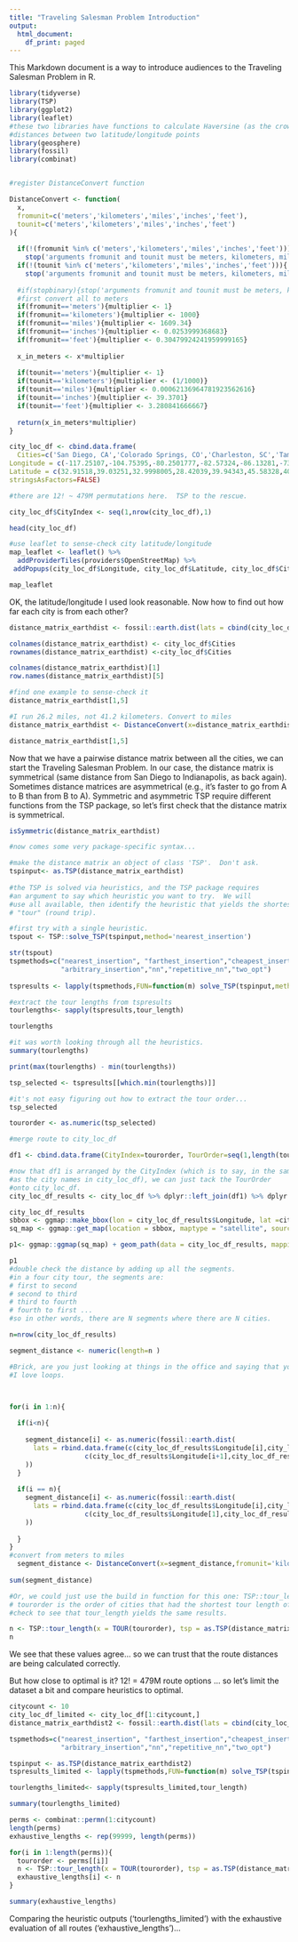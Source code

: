 ---
title: "Traveling Salesman Problem Introduction"
output:
  html_document:
    df_print: paged
---

This Markdown document is a way to introduce audiences to the Traveling Salesman Problem in R. 

```{r load packages}


library(tidyverse)
library(TSP)
library(ggplot2)
library(leaflet)
#these two libraries have functions to calculate Haversine (as the crow flies)
#distances between two latitude/longitude points
library(geosphere)
library(fossil)
library(combinat)


#register DistanceConvert function

DistanceConvert <- function(
  x,
  fromunit=c('meters','kilometers','miles','inches','feet'),
  tounit=c('meters','kilometers','miles','inches','feet')
){
  
  if(!(fromunit %in% c('meters','kilometers','miles','inches','feet'))){
    stop('arguments fromunit and tounit must be meters, kilometers, miles, inches, or feet')}
  if(!(tounit %in% c('meters','kilometers','miles','inches','feet'))){
    stop('arguments fromunit and tounit must be meters, kilometers, miles, inches, or feet')}
     
  #if(stopbinary){stop('arguments fromunit and tounit must be meters, kilometers, miles, inches, or feet')}
  #first convert all to meters
  if(fromunit=='meters'){multiplier <- 1}
  if(fromunit=='kilometers'){multiplier <- 1000}
  if(fromunit=='miles'){multiplier <- 1609.34}
  if(fromunit=='inches'){multiplier <- 0.0253999368683}
  if(fromunit=='feet'){multiplier <- 0.30479924241959999165}
  
  x_in_meters <- x*multiplier
  
  if(tounit=='meters'){multiplier <- 1}
  if(tounit=='kilometers'){multiplier <- (1/1000)}
  if(tounit=='miles'){multiplier <- 0.00062136964781923562616}
  if(tounit=='inches'){multiplier <- 39.3701}
  if(tounit=='feet'){multiplier <- 3.280841666667}
  
  return(x_in_meters*multiplier)
}

```



```{r create data.frame of locations and find distances}

city_loc_df <- cbind.data.frame(
  Cities=c('San Diego, CA','Colorado Springs, CO','Charleston, SC','Tampa, FL','Indianapolis, IN','Montreal, QC','New York, NY','Washington, DC','Lake Nokomis, Minneapolis','St Cloud, MN','Valparaiso, IN','Honolulu, HI'),
Longitude = c(-117.25107,-104.75395,-80.2501777,-82.57324,-86.13281,-73.60839,-74.13574,-77.12371,-93.23924,-94.16519,-87.06825,-157.85979),
Latitude = c(32.91518,39.03251,32.9998005,28.42039,39.94343,45.58328,40.88029,38.68394,44.9124,45.54198,41.45914,21.3022),
stringsAsFactors=FALSE)

#there are 12! ~ 479M permutations here.  TSP to the rescue.

city_loc_df$CityIndex <- seq(1,nrow(city_loc_df),1)

head(city_loc_df)

#use leaflet to sense-check city latitude/longitude
map_leaflet <- leaflet() %>%
  addProviderTiles(providers$OpenStreetMap) %>%
 addPopups(city_loc_df$Longitude, city_loc_df$Latitude, city_loc_df$Cities)

map_leaflet

```



OK, the latitude/longitude I used look reasonable.  Now how to find out how far each city is from each other?



```{r distance matrices}

distance_matrix_earthdist <- fossil::earth.dist(lats = cbind(city_loc_df$Longitude,city_loc_df$Latitude),dist=FALSE)

colnames(distance_matrix_earthdist) <- city_loc_df$Cities
rownames(distance_matrix_earthdist) <-city_loc_df$Cities

colnames(distance_matrix_earthdist)[1]
row.names(distance_matrix_earthdist)[5]

#find one example to sense-check it
distance_matrix_earthdist[1,5]

#I run 26.2 miles, not 41.2 kilometers. Convert to miles
distance_matrix_earthdist <- DistanceConvert(x=distance_matrix_earthdist,fromunit='kilometers',tounit='miles')

distance_matrix_earthdist[1,5]
```


Now that we have a pairwise distance matrix between all the cities, we can start the Traveling Salesman Problem.  In our case, the distance matrix is symmetrical (same distance from San Diego to Indianapolis, as back again).  Sometimes distance matrices are asymmetrical (e.g., it's faster to go from A to B than from B to A).  Symmetric and asymmetric TSP require different functions from the TSP package, so let's first check that the distance matrix is symmetrical.


```{r check symmetry and run TSP}


isSymmetric(distance_matrix_earthdist)

#now comes some very package-specific syntax...

#make the distance matrix an object of class 'TSP'.  Don't ask.
tspinput<- as.TSP(distance_matrix_earthdist)
 
#the TSP is solved via heuristics, and the TSP package requires
#an argument to say which heuristic you want to try.  We will
#use all available, then identify the heuristic that yields the shortest
# "tour" (round trip).

#first try with a single heuristic.
tspout <- TSP::solve_TSP(tspinput,method='nearest_insertion')

str(tspout)
tspmethods=c("nearest_insertion", "farthest_insertion","cheapest_insertion",
             "arbitrary_insertion","nn","repetitive_nn","two_opt")
  
tspresults <- lapply(tspmethods,FUN=function(m) solve_TSP(tspinput,method=m))

#extract the tour lengths from tspresults
tourlengths<- sapply(tspresults,tour_length)

tourlengths

#it was worth looking through all the heuristics.
summary(tourlengths)

print(max(tourlengths) - min(tourlengths))

tsp_selected <- tspresults[[which.min(tourlengths)]]

#it's not easy figuring out how to extract the tour order...
tsp_selected

tourorder <- as.numeric(tsp_selected)

#merge route to city_loc_df

df1 <- cbind.data.frame(CityIndex=tourorder, TourOrder=seq(1,length(tourorder),1))%>% dplyr::arrange(CityIndex)

#now that df1 is arranged by the CityIndex (which is to say, in the same order
#as the city names in city_loc_df), we can just tack the TourOrder
#onto city_loc_df.
city_loc_df_results <- city_loc_df %>% dplyr::left_join(df1) %>% dplyr::arrange(TourOrder)

city_loc_df_results
sbbox <- ggmap::make_bbox(lon = city_loc_df_results$Longitude, lat =city_loc_df_results$Latitude, f = .5)
sq_map <- ggmap::get_map(location = sbbox, maptype = "satellite", source = "google")

p1<- ggmap::ggmap(sq_map) + geom_path(data = city_loc_df_results, mapping = aes(x = Longitude, y = Latitude), color = "red")+geom_point(data = city_loc_df_results,mapping = aes(x = Longitude, y = Latitude),color='white')

p1
#double check the distance by adding up all the segments.
#in a four city tour, the segments are:
# first to second
# second to third
# third to fourth
# fourth to first ... 
#so in other words, there are N segments where there are N cities.

n=nrow(city_loc_df_results)

segment_distance <- numeric(length=n )

#Brick, are you just looking at things in the office and saying that you love them?
#I love loops.



for(i in 1:n){
  
  if(i<n){
    
    segment_distance[i] <- as.numeric(fossil::earth.dist(
      lats = rbind.data.frame(c(city_loc_df_results$Longitude[i],city_loc_df_results$Latitude[i]),
                   c(city_loc_df_results$Longitude[i+1],city_loc_df_results$Latitude[i+1]))
    ))
  }
  
  if(i == n){
    segment_distance[i] <- as.numeric(fossil::earth.dist(
      lats = rbind.data.frame(c(city_loc_df_results$Longitude[i],city_loc_df_results$Latitude[i]),
                   c(city_loc_df_results$Longitude[1],city_loc_df_results$Latitude[1]))
    ))
    
  }
}
#convert from meters to miles
  segment_distance <- DistanceConvert(x=segment_distance,fromunit='kilometers',tounit='miles')
  
sum(segment_distance)

#Or, we could just use the build in function for this one: TSP::tour_length
# tourorder is the order of cities that had the shortest tour length of all the heuristics.
#check to see that tour_length yields the same results.

n <- TSP::tour_length(x = TOUR(tourorder), tsp = as.TSP(distance_matrix_earthdist) )
n

```

We see that these values agree... so we can trust that the route distances are being calculated correctly.

But how close to optimal is it? 12! = 479M route options ... so let's limit the dataset a bit and compare heuristics to optimal.

```{r new segment}


citycount <- 10
city_loc_df_limited <- city_loc_df[1:citycount,]
distance_matrix_earthdist2 <- fossil::earth.dist(lats = cbind(city_loc_df_limited$Longitude,city_loc_df_limited$Latitude),dist=FALSE)

tspmethods=c("nearest_insertion", "farthest_insertion","cheapest_insertion",
             "arbitrary_insertion","nn","repetitive_nn","two_opt")

tspinput <- as.TSP(distance_matrix_earthdist2)
tspresults_limited <- lapply(tspmethods,FUN=function(m) solve_TSP(tspinput,method=m))

tourlengths_limited<- sapply(tspresults_limited,tour_length)

summary(tourlengths_limited)

perms <- combinat::permn(1:citycount)
length(perms)
exhaustive_lengths <- rep(99999, length(perms))

for(i in 1:length(perms)){
  tourorder <- perms[[i]]
  n <- TSP::tour_length(x = TOUR(tourorder), tsp = as.TSP(distance_matrix_earthdist2) )
  exhaustive_lengths[i] <- n
}

summary(exhaustive_lengths)

```

Comparing the heuristic outputs ('tourlengths_limited') with the exhaustive evaluation of all routes ('exhaustive_lengths')...
